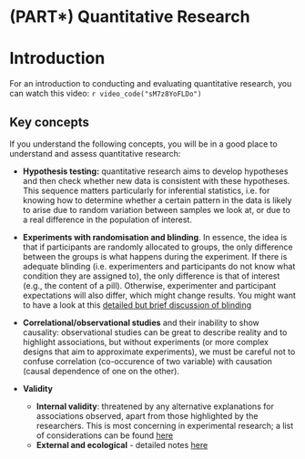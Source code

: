 # (PART\*) Quantitative Research {-}

# Introduction

For an introduction to conducting and evaluating quantitative research, you can watch this video:
`r video_code("sM7z8YoFLDo")`

## Key concepts

If you understand the following concepts, you will be in a good place to understand and assess quantitative research:

- **Hypothesis testing:** quantitative research aims to develop hypotheses and then check whether new data is consistent with these hypotheses. This sequence matters particularly for inferential statistics, i.e. for knowing how to determine whether a certain pattern in the data is likely to arise due to random variation between samples we look at, or due to a real difference in the population of interest.

- **Experiments with randomisation and blinding**. In essence, the idea is that if participants are randomly allocated to groups, the only difference between the groups is what happens during the experiment. If there is adequate blinding (i.e. experimenters and participants do not know what condition they are assigned to), the only difference is that of interest (e.g., the content of a pill). Otherwise, experimenter and participant expectations will also differ, which might change results. You might want to have a look at this [detailed but brief discussion of blinding](https://s4be.cochrane.org/blog/2017/06/26/blinding-comprehensive-guide-students/){target="_blank"}
  
- **Correlational/observational studies** and their inability to show causality: observational studies can be great to describe reality and to highlight associations, but without experiments (or more complex designs that aim to approximate experiments), we must be careful not to confuse correlation (co-occurence of two variable) with causation (causal dependence of one on the other).

- **Validity**
    - **Internal validity**: threatened by any alternative explanations for associations observed, apart from those highlighted by the researchers. This is most concerning in experimental research; a list of considerations can be found [here](https://researchbasics.education.uconn.edu/experimental-_research/){target="_blank"}
    - **External and ecological** - detailed notes [here](https://researchbasics.education.uconn.edu/external_validity/#){target="_blank"}
  